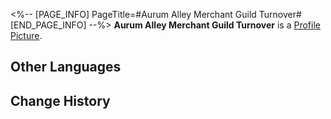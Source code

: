 <%-- [PAGE_INFO]
PageTitle=#Aurum Alley Merchant Guild Turnover#
[END_PAGE_INFO] --%>
{{Item Infobox
|id          = 140252
|image       = Item Aurum Alley Merchant Guild Turnover.png
|type        = Mission Item
|invCategory = Missions
|rarity      = 3
|effect      = 
|description = The most tangible achievement of the Aurum Alley revival project. It demonstrates that the Alley still has plenty of life in it.
}}
'''Aurum Alley Merchant Guild Turnover''' is a [[Profile Picture]].

==Other Languages==
{{Other Languages
|en   = Aurum Alley Merchant Guild Turnover
|zhs  = 金人巷商会营业额
|zht  = 金人巷商會營業額
|ja   = 金人巷商会の売上高
|ko   = 금 조각상 거리 상회 매출
|es   = Transacción comercial del gremio del Callejón Aurum
|fr   = Chiffre d'affaires de la Guilde des commerçants de l'allée des Aurums
|ru   = Оборот торговой гильдии Переулка ауруматонов
|th   = ยอดรายได้ของสมาคมการค้าแห่งตรอก Aurum
|vi   = Doanh Thu Thương Hội Phố Kim Nhân
|de   = Umsatz der Handelsgilde der Aurum-Allee
|id   = Omset Serikat Dagang Aurum Alley
|pt   = Faturamento da Guilda de Comerciantes do Beco Aurum
}}

==Change History==
{{Change History|1.3}}